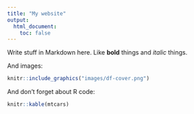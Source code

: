 ```yaml
---
title: "My website"
output:
  html_document:
    toc: false
---
```


Write stuff in Markdown here. Like **bold** things and *italic* things. 

And images:

```r
knitr::include_graphics("images/df-cover.png")
```

And don't forget about R code:

```r
knitr::kable(mtcars)
```

